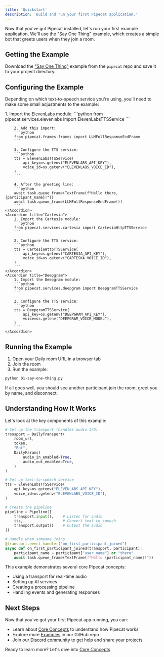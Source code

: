 ```yaml
---
title: 'Quickstart'
description: 'Build and run your first Pipecat application.'
---
```


Now that you've got Pipecat installed, let's run your first example application. We'll use the "Say One Thing" example, which creates a simple bot that greets users when they join a room.

## Getting the Example

Download the ["Say One Thing"](https://github.com/pipecat-ai/pipecat/raw/main/examples/foundational/01-say-one-thing.py) example from the `pipecat` repo and save it to your project directory.

## Configuring the Example

Depending on which text-to-speech service you're using, you'll need to make some small adjustments to the example:

<AccordionGroup>
    <Accordion title="ElevenLabs">
        1. Import the ElevenLabs module:
        ```python
        from pipecat.services.elevenlabs import ElevenLabsTTSService
        ```

        2. Add this import:
        ```python
        from pipecat.frames.frames import LLMFullResponseEndFrame
        ```

        3. Configure the TTS service:
        ```python
        tts = ElevenLabsTTSService(
            api_key=os.getenv("ELEVENLABS_API_KEY"),
            voice_id=os.getenv("ELEVENLABS_VOICE_ID"),
        )
        ```

        4. After the greeting line:
        ```python
        await task.queue_frame(TextFrame(f"Hello there, {participant_name}!"))
        await task.queue_frame(LLMFullResponseEndFrame())
        ```
    </Accordion>
    <Accordion title="Cartesia">
        1. Import the Cartesia module:
        ```python
        from pipecat.services.cartesia import CartesiaHttpTTSService
        ```

        2. Configure the TTS service:
        ```python
        tts = CartesiaHttpTTSService(
            api_key=os.getenv("CARTESIA_API_KEY"),
            voice_id=os.getenv("CARTESKA_VOICE_ID"),
        )
        ```
    </Accordion>
    <Accordion title="Deepgram">
        1. Import the Deepgram module:
        ```python
        from pipecat.services.deepgram import DeepgramTTSService
        ```

        2. Configure the TTS service:
        ```python
        tts = DeepgramTTSService(
            api_key=os.getenv("DEEPGRAM_API_KEY"),
            voice=os.getenv("DEEPGRAM_VOICE_MODEL"),
        )
        ```
    </Accordion>

</AccordionGroup>

## Running the Example

1. Open your Daily room URL in a browser tab
2. Join the room
3. Run the example:

```bash
python 01-say-one-thing.py
```

If all goes well, you should see another participant join the room, greet you by name, and disconnect.

## Understanding How It Works

Let's look at the key components of this example:

```python
# Set up the transport (handles audio I/O)
transport = DailyTransport(
    room_url,
    token,
    "Bot",
    DailyParams(
        audio_in_enabled=True,
        audio_out_enabled=True,
    )
)

# Set up text-to-speech service
tts = ElevenLabsTTSService(
    api_key=os.getenv("ELEVENLABS_API_KEY"),
    voice_id=os.getenv("ELEVENLABS_VOICE_ID"),
)

# Create the pipeline
pipeline = Pipeline([
    transport.input(),    # Listen for audio
    tts,                  # Convert text to speech
    transport.output()    # Output the audio
])

# Handle when someone joins
@transport.event_handler("on_first_participant_joined")
async def on_first_participant_joined(transport, participant):
    participant_name = participant["user_name"] or "there"
    await task.queue_frame(TextFrame(f"Hello {participant_name}!"))
```

This example demonstrates several core Pipecat concepts:

- Using a transport for real-time audio
- Setting up AI services
- Creating a processing pipeline
- Handling events and generating responses

## Next Steps

Now that you've got your first Pipecat app running, you can:

- Learn about [Core Concepts](/core-concepts/overview) to understand how Pipecat works
- Explore more [Examples](https://github.com/pipecat-ai/pipecat/tree/main/examples) in our GitHub repo
- Join our [Discord community](https://discord.gg/pipecat) to get help and share your projects

Ready to learn more? Let's dive into [Core Concepts](/core-concepts/overview).
